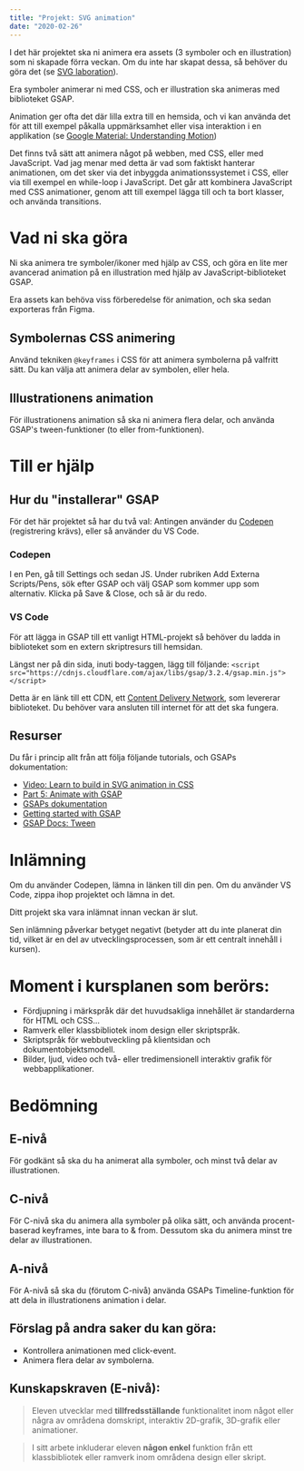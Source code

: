 ```yaml
---
title: "Projekt: SVG animation"
date: "2020-02-26"
---
```


I det här projektet ska ni animera era assets (3 symboler och en illustration) som ni skapade förra veckan. Om du inte har skapat dessa, så behöver du göra det (se [SVG laboration](https://guteteknik.netlify.com/webb2/svg/labb/)).

Era symboler animerar ni med CSS, och er illustration ska animeras med biblioteket GSAP.

Animation ger ofta det där lilla extra till en hemsida, och vi kan använda det för att till exempel påkalla uppmärksamhet eller visa interaktion i en applikation (se [Google Material: Understanding Motion](https://material.io/design/motion/))

Det finns två sätt att animera något på webben, med CSS, eller med JavaScript. Vad jag menar med detta är vad som faktiskt hanterar animationen, om det sker via det inbyggda animationssystemet i CSS, eller via till exempel en while-loop i JavaScript.
Det går att kombinera JavaScript med CSS animationer, genom att till exempel lägga till och ta bort klasser, och använda transitions.

# Vad ni ska göra

Ni ska animera tre symboler/ikoner med hjälp av CSS, och göra en lite mer avancerad animation på en illustration med hjälp av JavaScript-biblioteket GSAP.

Era assets kan behöva viss förberedelse för animation, och ska sedan exporteras från Figma.

## Symbolernas CSS animering

Använd tekniken `@keyframes` i CSS för att animera symbolerna på valfritt sätt. Du kan välja att animera delar av symbolen, eller hela.

## Illustrationens animation

För illustrationens animation så ska ni animera flera delar, och använda GSAP's tween-funktioner (to eller from-funktionen).

# Till er hjälp

## Hur du "installerar" GSAP

För det här projektet så har du två val: Antingen använder du [Codepen](https://codepen.io/pen) (registrering krävs), eller så använder du VS Code.

### Codepen

I en Pen, gå till Settings och sedan JS. Under rubriken Add Externa Scripts/Pens, sök efter GSAP och välj GSAP som kommer upp som alternativ. Klicka på Save & Close, och så är du redo.

### VS Code

För att lägga in GSAP till ett vanligt HTML-projekt så behöver du ladda in biblioteket som en extern skriptresurs till hemsidan.

Längst ner på din sida, inuti body-taggen, lägg till följande: `<script src="https://cdnjs.cloudflare.com/ajax/libs/gsap/3.2.4/gsap.min.js"></script>`

Detta är en länk till ett CDN, ett [Content Delivery Network](https://www.ipeer.se/fordelar-cdn.php), som levererar biblioteket. Du behöver vara ansluten till internet för att det ska fungera.

## Resurser

Du får i princip allt från att följa följande tutorials, och GSAPs dokumentation:

- [Video: Learn to build in SVG animation in CSS](https://www.youtube.com/watch?v=gWai7fYp9PY)
- [Part 5: Animate with GSAP](https://www.youtube.com/watch?v=4XJ8yS0zpa4)
- [GSAPs dokumentation](https://greensock.com/docs/)
- [Getting started with GSAP](https://greensock.com/get-started/)
- [GSAP Docs: Tween](https://greensock.com/docs/v3/GSAP/Tween)

# Inlämning

Om du använder Codepen, lämna in länken till din pen. Om du använder VS Code, zippa ihop projektet och lämna in det.

Ditt projekt ska vara inlämnat innan veckan är slut.

Sen inlämning påverkar betyget negativt (betyder att du inte planerat din tid, vilket är en del av utvecklingsprocessen, som är ett centralt innehåll i kursen).

# Moment i kursplanen som berörs:

- Fördjupning i märkspråk där det huvudsakliga innehållet är standarderna för HTML och CSS...
- Ramverk eller klassbibliotek inom design eller skriptspråk.
- Skriptspråk för webbutveckling på klientsidan och dokumentobjektsmodell.
- Bilder, ljud, video och två- eller tredimensionell interaktiv grafik för webbapplikationer.

# Bedömning

## E-nivå

För godkänt så ska du ha animerat alla symboler, och minst två delar av illustrationen.

## C-nivå

För C-nivå ska du animera alla symboler på olika sätt, och använda procent-baserad keyframes, inte bara to & from.
Dessutom ska du animera minst tre delar av illustrationen.

## A-nivå

För A-nivå så ska du (förutom C-nivå) använda GSAPs Timeline-funktion för att dela in illustrationens animation i delar.

## Förslag på andra saker du kan göra:

- Kontrollera animationen med click-event.
- Animera flera delar av symbolerna.

## Kunskapskraven (E-nivå):

> Eleven utvecklar med **tillfredsställande** funktionalitet inom något eller några av områdena domskript, interaktiv 2D-grafik, 3D-grafik eller animationer.

> I sitt arbete inkluderar eleven **någon enkel** funktion från ett klassbibliotek eller ramverk inom områdena design eller skript.
